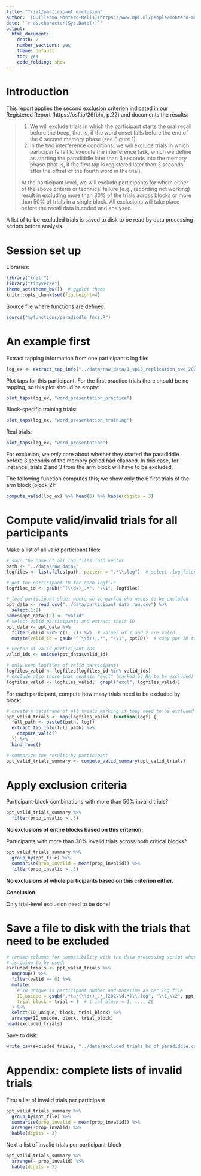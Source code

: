 ```yaml
---
title: "Trial/participant exclusion"
author: '[Guillermo Montero-Melis](https://www.mpi.nl/people/montero-melis-guillermo)'
date: '`r as.character(Sys.Date())`'
output:
  html_document:
    depth: 2
    number_sections: yes
    theme: default
    toc: yes
    code_folding: show
---
```


Introduction
============

This report applies the second exclusion criterion indicated in our Registered
Report (https://osf.io/26fbh/, p.22) and documents the results:

> 1) We will exclude trials in which the participant starts the oral recall before the beep, that is, if the word onset falls before the end of the 6 second memory phase (see Figure 1).
> 2) In the two interference conditions, we will exclude trials in which participants fail to execute the interference task, which we define as starting the paradiddle later than 3 seconds into the memory phase (that is, if the first tap is registered later than 3 seconds after the offset of the fourth word in the trial).
>
> At the participant level, we will exclude participants for whom either of the above criteria or technical failure (e.g., recording not working) result in excluding more than 30% of the trials across blocks or more than 50% of trials in a single block. All exclusions will take place before the recall data is coded and analysed.

A list of to-be-excluded trials is saved to disk to be read by data processing
scripts before analysis.


Session set up
==============

Libraries:

```r
library("knitr")
library("tidyverse")
theme_set(theme_bw())  # ggplot theme
knitr::opts_chunk$set(fig.height=4)
```

Source file where functions are defined:

```r
source("myfunctions/paradiddle_fncs.R")
```


An example first
======

Extract tapping information from one participant's log file:

```r
log_ex <- extract_tap_info("../data/raw_data/1_sp13_replication_swe_2020_Oct_30_1334.log")
```

Plot taps for this participant. 
For the first practice trials there should be no tapping, so this plot should be
empty:

```r
plot_taps(log_ex, "word_presentation_practice")
```

Block-specific training trials:

```r
plot_taps(log_ex, "word_presentation_training")
```

Real trials:

```r
plot_taps(log_ex, "word_presentation")
```

For exclusion, we *only* care about whether they started the paradiddle before
3 seconds of the memory period had ellapsed. In this case, for instance, trials
2 and 3 from the arm block will have to be excluded.

The following function computes this; we show only the 6 first trials of the
arm block (block 2):

```r
compute_valid(log_ex) %>% head(6) %>% kable(digits = 3) 
```



Compute valid/invalid trials for all participants
============================================

Make a list of all valid participant files:

```r
# save the name of all log files into vector
path <- "../data/raw_data/"
logfiles <- list.files(path, pattern = ".*\\.log")  # select .log files

# get the participant ID for each logfile
logfiles_id <- gsub("^(\\d+)_.*", "\\1", logfiles)

# load participant sheet where we've marked who needs to be excluded
ppt_data <- read_csv("../data/participant_data_raw.csv") %>%
  select(1:2)
names(ppt_data)[2] <- "valid"
# select valid participants and extract their ID
ppt_data <- ppt_data %>%
  filter(valid %in% c(1, 2)) %>%  # values of 1 and 2 are valid
  mutate(valid_id = gsub("^(\\d+),.*", "\\1", pptID))  # copy ppt ID to column

# vector of valid participant IDs
valid_ids <- unique(ppt_data$valid_id)

# only keep logfiles of valid participants
logfiles_valid <- logfiles[logfiles_id %in% valid_ids]
# exclude also those that contain "excl" (marked by RA to be excluded)
logfiles_valid <- logfiles_valid[! grepl("excl", logfiles_valid)]
```

For each participant, compute how many trials need to be excluded by block:

```r
# create a dataframe of all trials marking if they need to be excluded or not
ppt_valid_trials <- map(logfiles_valid, function(logf) {
  full_path <- paste0(path, logf)
  extract_tap_info(full_path) %>%
    compute_valid()
  }) %>%
  bind_rows()
```

```r
# summarize the results by participant
ppt_valid_trials_summary <- compute_valid_summary(ppt_valid_trials)
```


Apply exclusion criteria
========================

Participant-block combinations with more than 50% invalid trials?

```r
ppt_valid_trials_summary %>%
  filter(prop_invalid > .5)
```

**No exclusions of entire blocks based on this criterion.**


Participants with more than 30% invalid trials across both critical blocks?

```r
ppt_valid_trials_summary %>%
  group_by(ppt_file) %>%
  summarise(prop_invalid = mean(prop_invalid)) %>%
  filter(prop_invalid > .3)
```

**No exclusions of whole participants based on this criterion either.**

**Conclusion**

Only trial-level exclusion need to be done!


Save a file to disk with the trials that need to be excluded
===========================================================

```r
# rename columns for compatibility with the data processing script where this
# is going to be used:
excluded_trials <- ppt_valid_trials %>%
  ungroup() %>%
  filter(valid == 0) %>%
  mutate(
    # ID unique is participant number and DateTime as per log file
    ID_unique = gsub(".*ta/(\\d+)_.*_(202\\d.*)\\.log", "\\1_\\2", ppt_file),
    trial_block = trial + 1  # trial_block = 1, ..., 26
  ) %>%
  select(ID_unique, block, trial_block) %>%
  arrange(ID_unique, block, trial_block)
head(excluded_trials)
```

Save to disk:

```r
write_csv(excluded_trials, "../data/excluded_trials_bc_of_paradiddle.csv")
```



Appendix: complete lists of invalid trials
=========================

First a list of invalid trials per participant

```r
ppt_valid_trials_summary %>%
  group_by(ppt_file) %>%
  summarise(prop_invalid = mean(prop_invalid)) %>%
  arrange(-prop_invalid) %>%
  kable(digits = 3)
```

Next a list of invalid trials per participant-block

```r
ppt_valid_trials_summary %>%
  arrange(- prop_invalid) %>%
  kable(digits = 3)
```


